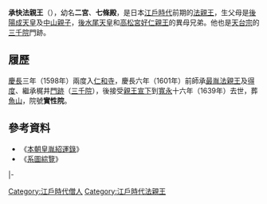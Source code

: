 {{東亞男性歷史人物
|名稱 =承快法親王
|身份 =日本[[法親王|法親王]]
|國家 =[[日本|大和王朝]]
|時代 =[[江戶時代|江戶時代]]前期
|姓 =（無）
|名 =（无记载）
|別名 =二宮、七條殿
|法號 =承快
|院號 =實性院
|封爵 =[[法親王|法親王]]
|出生日期 =[[天正_(日本)|天正]]十九年二月十四（{{Birth date|1591|4|7}}）
|逝世日期 =[[慶長|慶長]]十四年十二月二十（{{Death date and age|1610|1|14|1591|4|7}}）
|父親 = [[後陽成天皇|後陽成天皇]]
|母親 = [[中山親子|中山親子]]
|同胞兄弟 =[[覺深法親王|覺深法親王]]
|異母兄弟 =[[後水尾天皇|後水尾天皇]]<br>[[近衛信尋|近衛信尋]]<br>[[高松宮好仁親王|高松宮好仁親王]]<br>[[一條昭良|一條昭良]]<br>[[尊覺法親王|尊覺法親王]]<br>[[道周法親王|道周法親王]]<br>[[慈胤法親王|慈胤法親王]]<br>[[尊性法親王|尊性法親王]]<br>[[堯然法親王|堯然法親王]]<br>[[良純法親王|良純法親王]]<br>[[道晃法親王|道晃法親王]]
|異母姊妹 =[[聖興女王|聖興女王]]<br>[[龍登院宮|龍登院宮]]<br>[[清子內親王|清子內親王]]<br>[[文高女王|文高女王]]<br>[[尊英女王|尊英女王]]<br>[[貞子內親王|貞子內親王]]<br>[[尊蓮女王|尊蓮女王]]<br>[[尊清女王|尊清女王]]<br>[[永崇女王|永崇女王]]<br>[[高雲院宮|高雲院宮]]<br>[[冷雲院宮|冷雲院宮]]<br>[[空花院宮|空花院宮]]
}}
{{Japanese|japanese=承快法親王|kana=しょうかい ほうしんのう|romaji=Shōkai Hō shin nō}}
'''承快法親王'''（{{bd|1591年|4月7日|1610年|1月14日}}），幼名'''二宮'''、'''七條殿'''，是日本[[江戶時代|江戶時代]]前期的[[法親王|法親王]]，生父母是[[後陽成天皇|後陽成天皇]]及[[中山親子|中山親子]]，[[後水尾天皇|後水尾天皇]]和[[高松宮好仁親王|高松宮好仁親王]]的異母兄弟。他也是[[天台宗|天台宗]]的[[三千院|三千院]]門跡。

== 履歷 ==
[[慶長|慶長]]三年（1598年）兩度入[[仁和寺|仁和寺]]，慶長六年（1601年）前師承[[最胤法親王|最胤法親王]]及[[得度|得度]]、繼承梶井[[門跡|門跡]]（[[三千院|三千院]]），後接受[[親王宣下|親王宣下]]到[[寬永|寬永]]十六年（1639年）去世，葬[[魚山|魚山]]，院號'''實性院'''。

==參考資料==
*《[[本朝皇胤紹運錄|本朝皇胤紹運錄]]》
*《[[系圖綜覽|系圖綜覽]]》

{{start box|width=auto}}
{{s-rel}}
|-
{{s-before|[[最胤法親王|最胤法親王]]}}
{{s-title|[[三千院|三千院]]門跡|第43世}}
{{s-after|[[慈胤法親王|慈胤法親王]]}}
{{end box}}

[[Category:江戶時代僧人|Category:江戶時代僧人]]

[[Category:江戶時代法親王|Category:江戶時代法親王]]